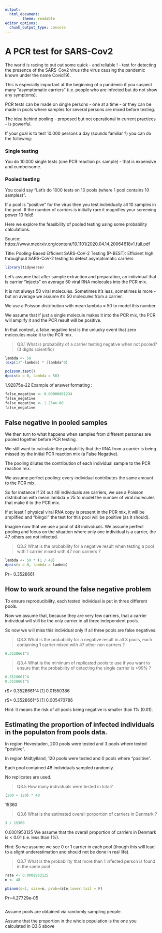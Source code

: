```yaml
---
output:
  html_document:
        theme: readable
editor_options: 
  chunk_output_type: console
---
```


# A PCR test for SARS-Cov2

The world is racing to put out some quick - and reliable ! -  test for detecting the presence of the SARS-Cov2 virus (the virus causing the pandemic known under the name Covid19). 

This is especially important at the beginning of a pandemic if you suspect many "asymptomatic carriers" (i.e. people who are infected but do not show any symptoms).

PCR tests can be made on single persons - one at a time - or they can be made in pools where samples for several persons are mixed before testing.

The idea behind pooling - proposed but not operational in current practices - is powerful.

If your goal is to test 10.000 persons a day (sounds familiar ?) you can do the following:

### Single testing 

You do 10.000 single tests (one PCR reaction pr. sample) - that is expensive and cumbersome.

### Pooled testing

You could say "Let's do 1000 tests on 10 pools (where 1 pool contains 10 samples)".

If a pool is "positive" for the virus then you test individually all 10 samples in the pool. If the number of carriers is initially rare it magnifies your screening power 10 fold!

Here we explore the feasibility of pooled testing using some probability calculations.

Source: https://www.medrxiv.org/content/10.1101/2020.04.14.20064618v1.full.pdf

Title: Pooling-Based Efficient SARS-CoV-2 Testing (P-BEST): Efficient high throughput SARS-CoV-2 testing to detect asymptomatic carriers

```r
library(tidyverse)
```

Let's assume that after sample extraction and preparation, an individual that is carrier "injects" on average 50 viral RNA molecules into the PCR mix.

It is not always 50 viral molecules. Sometimes it's less, sometimes is more - but on average we assume it's 50 molecules from a carrier.

We use a Poisson distribution with mean lambda = 50 to model this number.

We assume that if just a single molecule makes it into the PCR mix, the PCR will amplify it and the PCR result will be positive.

In that context, a false negative test is the unlucky event that zero molecules make it to the PCR mix.

>Q3.1 What is probability of a carrier testing negative when not pooled? (3 digits scientific)

```r
lambda <- 50
(exp(1)^-lambda) * (lambda^0)

poisson.test()
dpois(x = 0, lambda = 50)
```
1.92875e-22
Example of answer formating :

```r
false_negative <- 0.00000001234
false_negative
false_negative <- 1.234e-08
false_negative
```


## False negative in pooled samples

We then turn to what happens when samples from different persones are pooled together before PCR testing.

We still want to calculate the probability that the RNA from a carrier is being missed by the initial PCR reaction mix (a False Negative).

The pooling dilutes the contribution of each individual sample to the PCR reaction mix.

We assume perfect pooling: every individual contributes the same amount to the PCR mix. 

So for instance if 24 out 48 individuals are carriers, we use a Poisson distribution with mean lambda = 25 to model the number of viral molecules that make it to the PCR mix.

If at least 1 physical viral RNA copy is present in the PCR mix, it will be amplified and "bingo!" the test for this pool will be positive (as it should). 

Imagine now that we use a pool of 48 individuals. We assume perfect pooling and focus on the situation where only one individual is a carrier, the 47 others are not infected.

>Q3.2 What is the probability for a negative result when testing a pool with 1 carrier mixed with 47 non carriers ?

```r
lambda <- 50 * (1 / 48)
dpois(x = 0, lambda = lambda)
```
Pr= 0.3528661

## How to work around the false negative problem

To ensure reproducibility, each tested individual is put in three different pools.

Now we assume that, because they are very few carriers, that a carrier individual will still be the only carrier in all three independent pools.

So now we will miss this individual only if all three pools are false negatives. 

>Q3.3 What is the probability for a negative result in all 3 pools, each containing  1 carrier mixed with 47 other non carriers ?

```r
0.3528661^3
```

>Q3.4 What is the minimum of replicated pools to use if you want to ensure that the probability of detecting the single carrier is >99% ?

```r
0.3528661^4
0.3528661^5
```
r$> 0.3528661^4
[1] 0.01550386

r$> 0.3528661^5
[1] 0.005470786


Hint: It means the risk of all pools being negative is smaller than 1% (0.01).

## Estimating the  proportion of infected individuals in the populaton from pools data.

In region Hovestaden, 200 pools were tested and 3 pools where tested "positive".

In region Midtjylland, 120 pools were tested and 0 pools where "positive". 

Each pool contained 48 individuals sampled randomly. 

No replicates are used.

>Q3.5 How many individuals were tested in total?
```r
(200 + 120) * 48
```
15360

>Q3.6 What is the estimated overall porportion of carriers in Denmark ? 

```r
3 / 15360
```
0.0001953125
We assume that the overall proportion of carriers in Denmark is < 0.01 (i.e. less than 1%).

Hint: So we assume we see 0 or 1 carrier in each pool (though this will lead to a slight underestimation and should not be done in real life).



>Q3.7 What is the probability that more than 1 infected person is found in the same pool

```r
rate <- 0.0001953125
n <- 48

pbinom(q=1, size=n, prob=rate,lower.tail = F)
```

Pr=4.27729e-05

```r

```

Assume pools are obtained via randomly sampling people.

Assume that the proportion in the whole population is the one you calculated in Q3.6 above 





